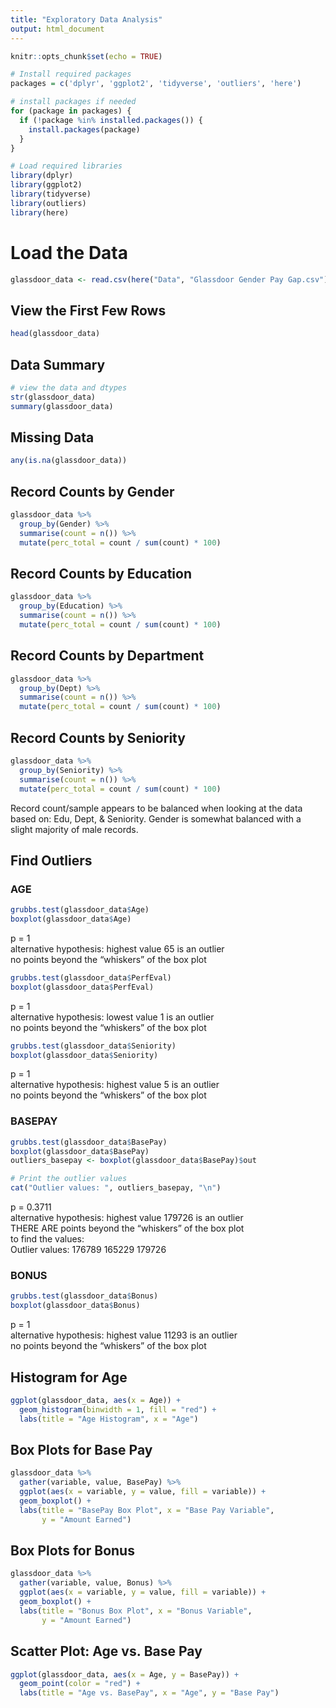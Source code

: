 ---
title: "Exploratory Data Analysis"
output: html_document
---

```{r setup, include=FALSE}
knitr::opts_chunk$set(echo = TRUE)
```

```{r install, include=FALSE}
# Install required packages
packages = c('dplyr', 'ggplot2', 'tidyverse', 'outliers', 'here')

# install packages if needed
for (package in packages) {
  if (!package %in% installed.packages()) {
    install.packages(package)
  }
}
```

```{r load-libraries}
# Load required libraries
library(dplyr)
library(ggplot2)
library(tidyverse)
library(outliers)
library(here)
```

# Load the Data

```{r}
glassdoor_data <- read.csv(here("Data", "Glassdoor Gender Pay Gap.csv"), header = TRUE)
```

## View the First Few Rows

```{r}
head(glassdoor_data)
```

## Data Summary

```{r}
# view the data and dtypes
str(glassdoor_data)
summary(glassdoor_data)
```

## Missing Data

```{r}
any(is.na(glassdoor_data))
```

## Record Counts by Gender

```{r}
glassdoor_data %>%
  group_by(Gender) %>%
  summarise(count = n()) %>%
  mutate(perc_total = count / sum(count) * 100)
```

## Record Counts by Education

```{r}
glassdoor_data %>%
  group_by(Education) %>%
  summarise(count = n()) %>%
  mutate(perc_total = count / sum(count) * 100) 
```

## Record Counts by Department

```{r}
glassdoor_data %>%
  group_by(Dept) %>%
  summarise(count = n()) %>%
  mutate(perc_total = count / sum(count) * 100) 
```

## Record Counts by Seniority

```{r}
glassdoor_data %>%
  group_by(Seniority) %>%
  summarise(count = n()) %>%
  mutate(perc_total = count / sum(count) * 100) 
```

Record count/sample appears to be balanced when looking at the data based on: Edu, Dept, & Seniority. Gender is somewhat balanced with a slight majority of male records.

## Find Outliers

### AGE

```{r}
grubbs.test(glassdoor_data$Age)
boxplot(glassdoor_data$Age)
```

p = 1  
alternative hypothesis: highest value 65 is an outlier  
no points beyond the "whiskers" of the box plot  

```{r}
grubbs.test(glassdoor_data$PerfEval)
boxplot(glassdoor_data$PerfEval)
```

p = 1  
alternative hypothesis: lowest value 1 is an outlier  
no points beyond the "whiskers" of the box plot  

```{r}
grubbs.test(glassdoor_data$Seniority)
boxplot(glassdoor_data$Seniority)
```

p = 1  
alternative hypothesis: highest value 5 is an outlier  
no points beyond the "whiskers" of the box plot  

### BASEPAY

```{r}
grubbs.test(glassdoor_data$BasePay)
boxplot(glassdoor_data$BasePay)
outliers_basepay <- boxplot(glassdoor_data$BasePay)$out

# Print the outlier values
cat("Outlier values: ", outliers_basepay, "\n")
```

p = 0.3711  
alternative hypothesis: highest value 179726 is an outlier  
THERE ARE points beyond the "whiskers" of the box plot  
to find the values:  
Outlier values:  176789 165229 179726   

### BONUS

```{r}
grubbs.test(glassdoor_data$Bonus)
boxplot(glassdoor_data$Bonus)
```

p = 1  
alternative hypothesis: highest value 11293 is an outlier  
no points beyond the "whiskers" of the box plot  

## Histogram for Age

```{r}
ggplot(glassdoor_data, aes(x = Age)) +
  geom_histogram(binwidth = 1, fill = "red") +
  labs(title = "Age Histogram", x = "Age")
```

## Box Plots for Base Pay

```{r}
glassdoor_data %>%
  gather(variable, value, BasePay) %>%
  ggplot(aes(x = variable, y = value, fill = variable)) +
  geom_boxplot() +
  labs(title = "BasePay Box Plot", x = "Base Pay Variable", 
       y = "Amount Earned")
```

## Box Plots for Bonus

```{r}
glassdoor_data %>%
  gather(variable, value, Bonus) %>%
  ggplot(aes(x = variable, y = value, fill = variable)) +
  geom_boxplot() +
  labs(title = "Bonus Box Plot", x = "Bonus Variable", 
       y = "Amount Earned")
```

## Scatter Plot: Age vs. Base Pay

```{r}
ggplot(glassdoor_data, aes(x = Age, y = BasePay)) +
  geom_point(color = "red") +
  labs(title = "Age vs. BasePay", x = "Age", y = "Base Pay")
```
